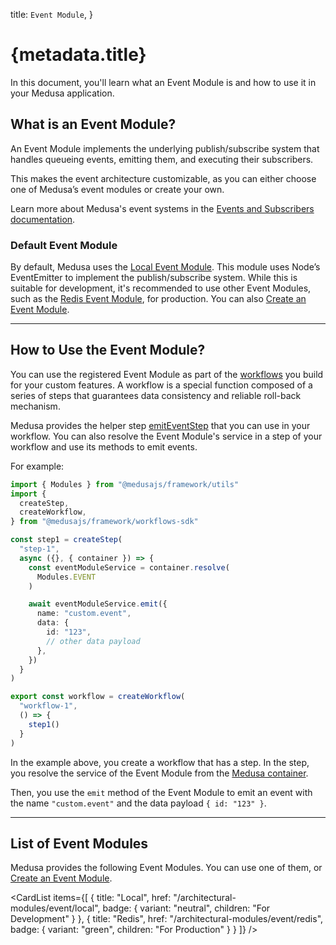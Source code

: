 
  title: `Event Module`,
}

# {metadata.title}

In this document, you'll learn what an Event Module is and how to use it in your Medusa application.

## What is an Event Module?

An Event Module implements the underlying publish/subscribe system that handles queueing events, emitting them, and executing their subscribers. 

This makes the event architecture customizable, as you can either choose one of Medusa’s event modules or create your own.

<Note>

Learn more about Medusa's event systems in the [Events and Subscribers documentation](!docs!/learn/fundamentals/events-and-subscribers).

</Note>

### Default Event Module

By default, Medusa uses the [Local Event Module](./local/page.mdx). This module uses Node’s EventEmitter to implement the publish/subscribe system. While this is suitable for development, it's recommended to use other Event Modules, such as the [Redis Event Module](./redis/page.mdx), for production. You can also [Create an Event Module](./create/page.mdx).

---

## How to Use the Event Module?

You can use the registered Event Module as part of the [workflows](!docs!/learn/fundamentals/workflows) you build for your custom features. A workflow is a special function composed of a series of steps that guarantees data consistency and reliable roll-back mechanism.

Medusa provides the helper step [emitEventStep](/references/helper-steps/emitEventStep) that you can use in your workflow. You can also resolve the Event Module's service in a step of your workflow and use its methods to emit events.

For example:

```ts
import { Modules } from "@medusajs/framework/utils"
import { 
  createStep,
  createWorkflow,
} from "@medusajs/framework/workflows-sdk"

const step1 = createStep(
  "step-1",
  async ({}, { container }) => {
    const eventModuleService = container.resolve(
      Modules.EVENT
    )

    await eventModuleService.emit({
      name: "custom.event",
      data: {
        id: "123",
        // other data payload
      },
    })
  } 
)

export const workflow = createWorkflow(
  "workflow-1",
  () => {
    step1()
  }
)
```

In the example above, you create a workflow that has a step. In the step, you resolve the service of the Event Module from the [Medusa container](!docs!/learn/fundamentals/medusa-container).

Then, you use the `emit` method of the Event Module to emit an event with the name `"custom.event"` and the data payload `{ id: "123" }`.

---

## List of Event Modules

Medusa provides the following Event Modules. You can use one of them, or [Create an Event Module](./create/page.mdx).

<CardList
  items={[
    {
      title: "Local",
      href: "/architectural-modules/event/local",
      badge: {
        variant: "neutral",
        children: "For Development"
      }
    },
    {
      title: "Redis",
      href: "/architectural-modules/event/redis",
      badge: {
        variant: "green",
        children: "For Production"
      }
    }
  ]}
/>
